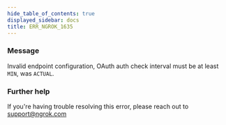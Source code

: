 ```yaml
---
hide_table_of_contents: true
displayed_sidebar: docs
title: ERR_NGROK_1635
---
```


### Message

Invalid endpoint configuration, OAuth auth check interval must be at least `MIN`, was `ACTUAL`.

<ErrorDetails />

### Further help

If you're having trouble resolving this error, please reach out to [support@ngrok.com](mailto:support@ngrok.com?subject=Help%20with%20ERR_NGROK_1635)

